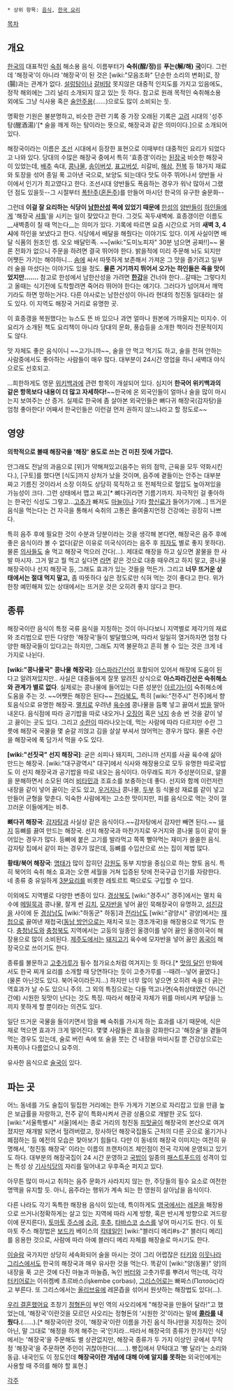  * 상위 항목: [[음식]], [[한국 요리]]

[[목차]]
== 개요 ==
[[한국]]의 대표적인 [[숙취]] 해소용 음식. 이름부터가 '''숙취(酲/정)'''를 '''푸는(解/해)''' '''[[국]]'''이다. 그런데 '해정국'이 아니라 '해장국'이 된 것은 [wiki:"모음조화" 단순한 소리의 변화]로, 장(腸)과는 관계가 없다. [[설렁탕]]이나 [[갈비탕]] 못지않은 대중적 인지도를 가지고 있음에도, 정작 해외에는 그리 널리 소개되지 않고 있는 듯 하다. 참고로 원래 목적인 숙취해소용 외에도 그냥 식사용 혹은 [[술안주]]용(……)으로도 많이 소비되는 듯. 

명확한 기원은 불분명하고, 비슷한 관련 기록 중 가장 오래된 기록은 [[고려]] 시대의 '성주탕(醒酒湯)'[* 술을 깨게 하는 탕이라는 뜻으로, 해장국과 같은 의미이다.]으로 소개되어 있다. 

해장국이라는 이름은 [[조선]] 시대에서 등장한 표현으로 이때부터 대중적인 요리가 되었다고 나와 있다. 당대의 수많은 해장국 중에서 특히 '효종갱'이라는 [[된장국]] 비슷한 해장국이 있었는데, [[배추]] 속대, [[콩나물]], [[송이버섯]], [[표고버섯]], 쇠갈비, [[해삼]], [[전복]] 등 18가지 재료와 토장을 섞어 종일 푹 고아낸 국으로, 보양도 되는데다 맛도 아주 뛰어나서 양반들 사이에서 인기가 최고였다고 한다. 조선시대 양반들도 폭음하는 경우가 워낙 많아서 그랬던 점도 있을듯--그 시절부터 [[폭탄주]]([[혼돈주]])를 만들어 마시던 한국의 유구한 술문화--

그런데 '''이걸 잘 요리하는 식당이 [[남한산성]] 쪽에 있었기 때문에''' [[한성]]의 [[양반]]들이 [[하인]]들에게 '해장국 [[셔틀]]'을 시키는 일이 잦았다고 한다. 그것도 꼭두새벽에. 효종갱이란 이름도 __새벽종이 칠 때 먹는다__는 의미가 있다. 기록에 따르면 요즘 시간으로 거의 '''새벽 3, 4시'''에 하인을 보냈다고 한다. 식당에서 배달을 해줬다는 이야기도 있다. 이게 사실이면 배달 식품의 원조인 셈. 오오 배달민족. ~~[wiki:"도미노피자" 30분 넘으면 공짜!!]~~ 물론 전화가 없으니 주문을 하려면 결국 뛰어야 한다. 밝을적에 미리 주문해 놔도 되지만 어쨋든 가기는 해야하니... [[솜]]에 싸서 따뜻하게 보존해서 가져온 그 맛을 즐기려고 일부러 술을 마셨다는 이야기도 있을 정도. '''물론 거기까지 뛰어서 오가는 하인들은 죽을 맛이었지만…….''' 참고로 한성에서 남한산성을 가려면 '''[[한강]]'''을 건너야 한다...갈때는 그렇다치고 올때는 식기전에 도착할려면 죽어라 뛰어야 한다는 얘기다. 그러다가 넘어져서 깨먹기라도 하면 망하는거다. 다른 야사로는 남한산성이 아니라 현대의 청진동 일대라는 설도 있다. 이 지역도 해장국 거리로 유명한 곳. 

이 효종갱을 복원했다는 뉴스도 뜬 바 있으나 과연 얼마나 원본에 가까울지는 미지수. 이 요리가 소개된 책도 요리책이 아니라 당대의 문화, 풍습등을 소개한 책이라 전문적이지도 않다. 

맛 자체도 좋은 음식이니 ~~고기니까~~, 술을 안 먹고 먹기도 하고, 술을 전혀 안하는 사람중에서도 좋아하는 사람들이 매우 많다. 대부분이 24시간 영업을 하니 새벽대 야식으로도 선호되고. 

...희한하게도 영문 [[위키백과]]에 관련 항목이 개설되어 있다. 심지어 '''한국어 위키백과의 같은 항목보다 내용이 더 많고 자세하다!'''~~한국에 온 외국인들이 얼마나 술을 많이 마시는지 보여주는 산 증거. 실제로 한국에 좀 살아본 외국인들은 뼈다귀 해장국(감자탕)을 엄청 좋아한다! 어째서 한국인들은 이런걸 먼저 권하지 않느냐라고 할 정도로~~

== 영양 ==
'''의학적으로 볼때 해장국을 '해장' 용도로 쓰는 건 미친 짓에 가깝다.''' 

안그래도 전날의 과음으로 [위]가 약해져있고(음주는 위의 점막, 근육을 모두 약화시킨다.), [구토]를 했다면 [식도]까지 상처가 났을 것이며, 음주에 곁들이는 안주는 대부분 짜고 기름진 것이라서 소장 이하도 상당히 묵직하고 또 전체적으로 혈압도 높아져있을 가능성이 크다. 그런 상태에서 맵고 짜고[* 뼈다귀라면 기름기까지. 자극적인 걸 좋아하는 한국인 식성도 그렇고...[[고추]]가 빠져도 [[마늘]]이나 기타 [[향신료]]가 들어가기에...] 뜨거운 음식을 먹는다는 건 자극을 통해서 숙취의 고통은 줄여줄지언정 건강에는 굉장히 나쁘다.

특히 음주 후에 필요한 것이 수분과 당분이라는 것을 생각해 본다면, 해장국은 음주 후에 좋은 음식이라 볼 수 없다(같은 이유로 미국식이라는 음주 후 [[피자]]도 별로 좋지 못하다). 물론 [[의사]]들도 술 먹고 해장국 먹으러 간다(...). 제대로 해장을 하고 싶으면 꿀물을 한 사발 마시자. 그거 말고 뭘 먹고 싶다면 [[라면]] 같은 것으로 대충 때우려고 하지 말고, 콩나물 해장국이나 선지 해장국 등, 그래도 효과가 있는 것들을 먹든가. 그리고 '''너무 뜨거운 상태에서는 절대 먹지 말고,''' 좀 따뜻하다 싶은 정도로만 식혀 먹는 것이 좋다고 한다. 위가 한창 예민해져 있는 상태에서는 뜨거운 것은 오히려 좋지 않다고 한다.

== 종류 ==
해장국이란 음식이 특정 국류 음식을 지칭하는 것이 아니다보니 지역별로 제각기의 재료와 조리법으로 만든 다양한 '해장국'들이 발달했으며, 따라서 일일히 열거하자면 엄청 다양한 해장국들이 있다고는 하지만, 그래도 지역 불문하고 흔히 볼 수 있는 것은 크게 네 가지로 나뉜다.

'''[wiki:"콩나물국" 콩나물 해장국]''': [[아스파라긴산]]이 포함되어 있어서 해장에 도움이 된다고 알려져있지만.. 사실은 대중들에게 잘못 알려진 상식으로 '''아스파라긴산은 숙취해소와 관계가 별로 없다'''. 실제로는 콩나물에 들어있는 다른 성분인 [[아르기닌]]이 숙취해소에 도움을 주는 것. ~~어쨋든 해장은 된다~~ [[전라북도]], 특히 [wiki:"전주시" 전주]에서 향토음식으로 유명한 해장국. [[멸치]]로 우려낸 [[육수]]에 콩나물을 듬뿍 넣고 끓여서 [[밥]]을 말아 내온다. 음식점에 따라 공기밥을 따로 내오거나 [[오징어]] 혹은 [[낙지]] 송송 썬 것을 같이 넣고 끓이는 곳도 있다. 그리고 [[수란]]이 따라나오는데, 먹는 사람에 따라 다르지만 수란 그릇에 해장국 국물을 몇 숟갈 끼얹고 김을 살살 부셔서 얹어먹는 경우가 많다. 물론 수란을 해장국에 푹 담가서 먹을 수도 있다.

'''[wiki:"선짓국" 선지 해장국]''': 굳은 쇠피나 돼지피, 그러니까 선지를 사골 육수에 삶아 만드는 해장국. [wiki:"대구광역시" 대구]에서 식사와 해장용으로 모두 유명한 따로국밥도 이 선지 해장국과 공기밥을 따로 내오는 음식이다. 아무래도 피가 주성분이므로, 알콜을 분해하면서 소모된 여러 [[비타민]]과 조효소를 보충하는데 좋다. 선지와 함께 이런저런 내장을 같이 넣어 끓이는 곳도 있고, [[우거지]]나 콩나물, [[두부]] 등 식물성 재료를 같이 넣고 만들어 균형을 맞춘다. 익숙한 사람에게는 고소한 맛이지만, 피를 음식으로 먹는 것이 껄끄러운 이들에게는 비추.

'''뼈다귀 해장국''': [[감자탕]]과 사실상 같은 음식이다.~~감자탕에서 감자만 빼면 된다.~~ [[돼지]] 등뼈를 끓여 만드는 해장국. 선지 해장국과 마찬가지로 우거지와 콩나물 등이 같이 들어있는 경우가 많다. 등뼈에 붙은 고기를 발라먹고 쪽쪽 빨아먹는 재미가 쏠쏠한 음식. 감자탕 집에서 같이 파는 경우가 많은데, 등뼈를 수입산으로 쓰는 집이 제법 많다.

'''황태/북어 해장국''': [[명태]]가 많이 잡히던 [[강원도]] 동부 지방을 중심으로 하는 향토 음식. 특히 북어의 숙취 해소 효과는 오랜 세월을 거쳐 입증된 탓에 전국구급 인기를 자랑한다. 네 종류 중 유일하게 [[3분요리]]를 비롯한 레토르트 팩으로도 구입할 수 있다.

이외에도 지역별로 다양한 변종이 있다. [[경상북도]] [wiki:"경주시" 경주]에서는 멸치 육수에 [[메밀묵]]과 콩나물, 잘게 썬 [[김치]], [[모자반]]을 넣어 끓인 묵해장국이 유명하고, [[섬진강]]을 사이에 둔 [[경상남도]] [wiki:"하동군" 하동]과 [[전라남도]] [wiki:"광양시" 광양]에서는 [[재첩]]으로 끓여낸 재첩국([[동남 방언]]으로는 재치국 또는 갱조개국)을 해장용으로 먹기도 한다. [[충청남도]]와 [[충청북도]] 지역에서는 고둥의 일종인 올갱이를 넣어 끓인 올갱이국이 해장용으로 많이 소비된다. [[제주도]]에서는 [[돼지고기]] 육수에 모자반을 넣어 끓인 [[몸국]]이 해장국으로 쓰이기도 한다.

종류를 불문하고 [[고춧가루]]가 필수 첨가요소처럼 여겨지는 듯 하다.[* [[맛의 달인]] 만화에서도 한국 찌개 요리를 소개할 때 당연하다는 듯이 고춧가루를 --때려--넣어 끓였다.] (물론 아닌것도 있다. 북어국이라든지...) 하지만 너무 많이 넣으면 오히려 속을 더 긁는 역효과가 날 수도 있으니 주의. 그 외의 특징으로는 다들 먹고나면(숙취상태였건 아니건간에) 시원한 뒷맛이 난다는 것도 특징. 따라서 해장국 자체가 위를 마비시켜 부담을 느끼지 못하게 할 뿐이라는 의견도 있다.

일단 뜨거운 국물을 들이키면서 땀을 빼 숙취를 가시게 하는 효과를 내기 때문에, 식은 채로 먹으면 효과가 크게 떨어진다. 몇몇 사람들은 효능을 강화한다고 '해장술'을 곁들여 먹는 경우도 있는데, 술로 버린 속에 또 술을 붓는 건 내장을 마비시킬 뿐 건강상으로는 자폭이나 다름없으니 요주의.

유사한 음식으로 [[술국]]이 있다.

== 파는 곳 ==
어느 동네를 가도 술집이 밀집한 거리에는 한두 가게가 기본으로 자리잡고 있을 만큼 높은 보급률을 자랑하고, 전주 같이 특화시켜서 관광 상품으로 개발한 곳도 있다. [wiki:"서울특별시" 서울]에서는 종로 거리의 청진동 [[피맛골]]이 해장국의 본산으로 여겨졌지만 재개발 되면서 헐려버렸고, 장사하던 해장국집들도 근처의 다른 곳으로 옮기거나 폐점하는 등 예전의 모습은 찾아보기 힘들다. 다만 이 동네의 해장국 이미지는 여전히 유명해서, '청진동 해장국' 이라는 이름의 프랜차이즈 체인점이 전국 각지에 운영되고 있기도 하다. 대부분의 해장국집이 24 시간 운영하고 [[국밥]]이 일종의 [[패스트푸드]]의 성격이 있는 특성 상 [[기사식당]]의 자리를 밀어내고 우후죽순 퍼지고 있다.

아무튼 많이 마시고 취하는 음주 문화가 사라지지 않는 한, 주당들의 필수 요소로 여전한 명맥을 유지할 듯. 아니, 음주라는 행위가 계속 되는 한 영원히 살아남을 음식이다.

다른 나라도 각기 독특한 해장용 음식이 있는데, 특이하게도 [[영국]]에서는 [[레몬]]을 해장용으로 쓰거나(정확하게는 살고 있는 지역에 따라 시계 방향, 혹은 반시계 방향으로 겨드랑이에 문지른다), [[토마토]] [[주스]]에 [[소금]], [[후추]], [[타바스코]] [[소스]]를 넣어 마시기도 한다. 이 토마토 주스 해장법은 [[보드카]] 베이스의 [[칵테일]]인 [wiki:"블러디 메리#s-2" 블러디 메리]를 응용한 것으로, 사람에 따라 아예 블러디 메리 자체를 해장술로 마시기도 한다.

[[이슬람]] 국가지만 상당히 세속화되어 술을 마시는 것이 그리 어렵잖은 [[터키]]와 [[이웃나라]] [[그리스]]에서도 한국의 해장국과 매우 유사한 것을 먹는다. 똑같이 [wiki:"양(동물)" 양]의 내장을 푹 고은 것에 다진 마늘과 마늘즙, 녹인 [[버터]]와 고춧가루를 뿌려서 먹는데, 각각 [[터키어]]로는 이쉬켐베 초르바스(İşkembe çorbası), [[그리스어]]로는 빠짜스(Πατσάς)라고 부른다. 또 그리스에서는 [[올리브유]]에 레몬즙을 섞어서 원샷하는 해장법도 있다(...).

[[우리 결혼했어요]] 초창기 [[정형돈]]이 부인 역의 사오리에게 "해장국을 만들어 달라!"고 했었는데, '해장국'이란것을 모르던 사오리는 정형돈의 '시원한 것'이라는 말에 '''[[콜라]]를 내줬다.'''(……).[* 해장국이란 것이, '해장국'이란 이름을 가진 음식 하나만을 지칭하는 것이 아닌, 말 그대로 '해정을 하게 해주는 국'인지라...따라서 해장국의 종류가 한가지인 식당에서는 '해장국'을 주문해도 별 상관없지만, 해장국 종류가 두 가지 이상인 곳에서 무작정 '해장국'을 주문하면 주인이 귀찮아한다(……). 빵집에서 무턱대고 '빵 달라'는 소리와 동급. 내국인도 이 정도인데 '''해장국이란 개념에 대해 아예 알지를 못하는''' 외국인에게는 사용할 때 주의를 해야 할 표현.] 

[[각주]]
